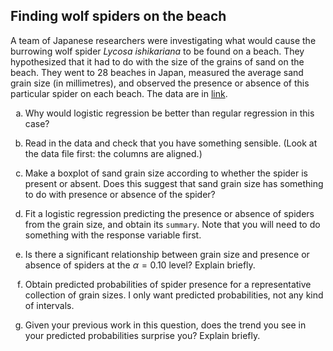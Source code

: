 ##  Finding wolf spiders on the beach


A team of Japanese researchers were investigating what would
cause the burrowing wolf spider *Lycosa ishikariana* to be found
on a beach. They hypothesized that it had to do with the size of the
grains of sand on the beach. They went to 28 beaches in Japan,
measured the average sand grain size (in millimetres), and observed
the presence or absence of this particular spider on each beach. The
data are in [link](http://ritsokiguess.site/datafiles/spiders.txt). 



(a) Why would logistic regression be better than regular
regression in this case?
 

(b) Read in the data and check that you have something
sensible. (Look at the data file first: the columns are aligned.)
 

(c) Make a boxplot of sand grain size according to whether the
spider is present or absent. Does this suggest that sand grain size
has something to do with presence or absence of the spider?
 

(d) Fit a logistic regression predicting the presence or
absence of spiders from the grain size, and obtain its
`summary`. Note that you will need to do something with the
response variable first.
 

(e) Is there a significant relationship between grain size and
presence or absence of spiders at the $\alpha=0.10$ level? Explain briefly.
 

(f) Obtain predicted probabilities of spider presence
for a representative collection of grain sizes.
I only want predicted probabilities, not
any kind of intervals.
 

(g) Given your previous work in this question, does the trend
you see in your predicted probabilities surprise you? Explain briefly.
 



